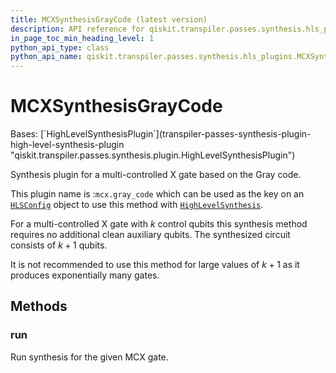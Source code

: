 ```yaml
---
title: MCXSynthesisGrayCode (latest version)
description: API reference for qiskit.transpiler.passes.synthesis.hls_plugins.MCXSynthesisGrayCode in the latest version of qiskit
in_page_toc_min_heading_level: 1
python_api_type: class
python_api_name: qiskit.transpiler.passes.synthesis.hls_plugins.MCXSynthesisGrayCode
---
```


# MCXSynthesisGrayCode

<Class id="qiskit.transpiler.passes.synthesis.hls_plugins.MCXSynthesisGrayCode" isDedicatedPage={true} github="https://github.com/Qiskit/qiskit/tree/stable/1.3/qiskit/transpiler/passes/synthesis/hls_plugins.py#L1075-L1101" signature="qiskit.transpiler.passes.synthesis.hls_plugins.MCXSynthesisGrayCode" modifiers="class">
  Bases: [`HighLevelSynthesisPlugin`](transpiler-passes-synthesis-plugin-high-level-synthesis-plugin "qiskit.transpiler.passes.synthesis.plugin.HighLevelSynthesisPlugin")

  Synthesis plugin for a multi-controlled X gate based on the Gray code.

  This plugin name is :`mcx.gray_code` which can be used as the key on an [`HLSConfig`](transpiler-passes-hls-config "qiskit.transpiler.passes.HLSConfig") object to use this method with [`HighLevelSynthesis`](transpiler-passes-high-level-synthesis "qiskit.transpiler.passes.HighLevelSynthesis").

  For a multi-controlled X gate with $k$ control qubits this synthesis method requires no additional clean auxiliary qubits. The synthesized circuit consists of $k + 1$ qubits.

  It is not recommended to use this method for large values of $k + 1$ as it produces exponentially many gates.

  ## Methods

  ### run

  <Function id="qiskit.transpiler.passes.synthesis.hls_plugins.MCXSynthesisGrayCode.run" github="https://github.com/Qiskit/qiskit/tree/stable/1.3/qiskit/transpiler/passes/synthesis/hls_plugins.py#L1089-L1101" signature="run(high_level_object, coupling_map=None, target=None, qubits=None, **options)">
    Run synthesis for the given MCX gate.
  </Function>
</Class>

